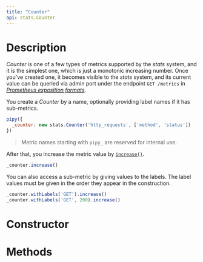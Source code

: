 ```yaml
---
title: "Counter"
api: stats.Counter
---
```


# Description

_Counter_ is one of a few types of metrics supported by the _stats_ system, and it is the simplest one, which is just a monotonic increasing number. Once you've created one, it becomes visible to the _stats_ system, and its current value can be queried via admin port under the endpoint `GET /metrics` in [_Prometheus exposition formats_](https://prometheus.io/docs/instrumenting/exposition_formats/).

You create a _Counter_ by a name, optionally providing label names if it has sub-metrics.

``` js
pipy({
  _counter: new stats.Counter('http_requests', ['method', 'status'])
})
```

> Metric names starting with `pipy_` are reserved for internal use.

After that, you increase the metric value by [`increase()`](/reference/api/stats/Counter/increase).

``` js
_counter.increase()
```

You can also access a sub-metric by giving values to the labels. The label values must be given in the order they appear in the construction.

``` js
_counter.withLabels('GET').increase()
_counter.withLabels('GET', 200).increase()
```

# Constructor

<Constructor/>

# Methods

<Methods/>
